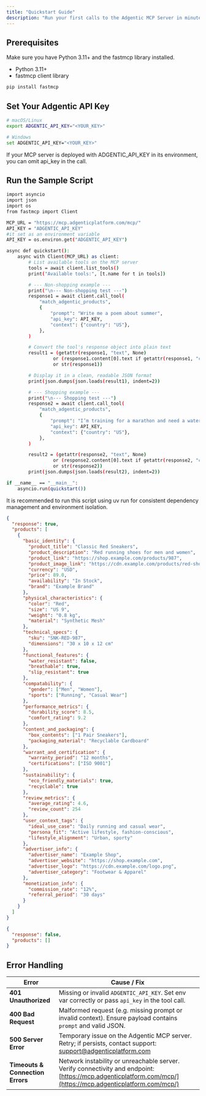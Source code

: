 ```yaml
---
title: "Quickstart Guide"
description: "Run your first calls to the Adgentic MCP Server in minutes."
---
```



<Copy />

## Prerequisites

Make sure you have Python 3.11+ and the fastmcp library installed.

- Python 3.11+
- fastmcp client library

```bash
pip install fastmcp
```

## Set Your Adgentic API Key
```bash
# macOS/Linux
export ADGENTIC_API_KEY="<YOUR_KEY>"

# Windows
set ADGENTIC_API_KEY="<YOUR_KEY>"
```

<Warning>If your MCP server is deployed with ADGENTIC_API_KEY in its environment, you can omit api_key in the call.</Warning>

## Run the Sample Script

```bash Python highlight={5-6, 10,14,34} lines expandable
import asyncio
import json
import os
from fastmcp import Client

MCP_URL = "https://mcp.adgenticplatform.com/mcp/"
API_KEY = "ADGENTIC_API_KEY"
#it set as an environment variable
API_KEY = os.environ.get("ADGENTIC_API_KEY")

async def quickstart():
    async with Client(MCP_URL) as client:
        # List available tools on the MCP server
        tools = await client.list_tools()
        print("Available tools:", [t.name for t in tools])

        # --- Non-shopping example ---
        print("\n--- Non-shopping test ---")
        response1 = await client.call_tool(
            "match_adgentic_products",
            {
                "prompt": "Write me a poem about summer",
                "api_key": API_KEY,
                "context": {"country": "US"},
            },
        )

        # Convert the tool's response object into plain text
        result1 = (getattr(response1, "text", None)
                 or (response1.content[0].text if getattr(response1, "content", None) else None)
                 or str(response1))

        # Display it in a clean, readable JSON format
        print(json.dumps(json.loads(result1), indent=2))

        # --- Shopping example ---
        print("\n--- Shopping test ---")
        response2 = await client.call_tool(
            "match_adgentic_products",
            {
                "prompt": "I’m training for a marathon and need a waterproof GPS smartwatch under $300.",
                "api_key": API_KEY,
                "context": {"country": "US"},
            },
        )

        result2 = (getattr(response2, "text", None)
                 or (response2.content[0].text if getattr(response2, "content", None) else None)
                 or str(response2))
        print(json.dumps(json.loads(result2), indent=2))

if __name__ == "__main__":
    asyncio.run(quickstart())
```

<Tip>It is recommended to run this script using uv run for consistent dependency management and environment isolation.</Tip>


<Panel>
<ResponseExample>

```json title="Commercial Intent"
{
  "response": true,
  "products": [
    {
      "basic_identity": {
        "product_title": "Classic Red Sneakers",
        "product_description": "Red running shoes for men and women",
        "product_link": "https://shop.example.com/products/987",
        "product_image_link": "https://cdn.example.com/products/red-shoes.jpg",
        "currency": "USD",
        "price": 89.0,
        "availability": "In Stock",
        "brand": "Example Brand"
      },
      "physical_characteristics": {
        "color": "Red",
        "size": "US 9",
        "weight": "0.8 kg",
        "material": "Synthetic Mesh"
      },
      "technical_specs": {
        "sku": "SNK-RED-987",
        "dimensions": "30 x 10 x 12 cm"
      },
      "functional_features": {
        "water_resistant": false,
        "breathable": true,
        "slip_resistant": true
      },
      "compatability": {
        "gender": ["Men", "Women"],
        "sports": ["Running", "Casual Wear"]
      },
      "performance_metrics": {
        "durability_score": 8.5,
        "comfort_rating": 9.2
      },
      "content_and_packaging": {
        "box_contents": ["1 Pair Sneakers"],
        "packaging_material": "Recyclable Cardboard"
      },
      "warrant_and_certification": {
        "warranty_period": "12 months",
        "certifications": ["ISO 9001"]
      },
      "sustainability": {
        "eco_friendly_materials": true,
        "recyclable": true
      },
      "review_metrics": {
        "average_rating": 4.6,
        "review_count": 254
      },
      "user_context_tags": {
        "ideal_use_case": "Daily running and casual wear",
        "persona_fit": "Active lifestyle, fashion-conscious",
        "lifestyle_alignment": "Urban, sporty"
      },
      "advertiser_info": {
        "advertiser_name": "Example Shop",
        "advertiser_website": "https://shop.example.com",
        "advertiser_logo": "https://cdn.example.com/logo.png",
        "advertiser_category": "Footwear & Apparel"
      },
      "monetization_info": {
        "commission_rate": "12%",
        "referral_period": "30 days"
      }
    }
  ]
}
```

```json title="Non-commercial Intent"
{
  "response": false,
  "products": []
}
```

</ResponseExample>
</Panel>

## Error Handling

| Error                            | Cause / Fix                                                                                                                                                 |
| -------------------------------- | ----------------------------------------------------------------------------------------------------------------------------------------------------------- |
| **401 Unauthorized**             | Missing or invalid `ADGENTIC_API_KEY`. Set env var correctly or pass `api_key` in the tool call.                                                            |
| **400 Bad Request**              | Malformed request (e.g. missing prompt or invalid context). Ensure payload contains `prompt` and valid JSON.                                                |
| **500 Server Error**             | Temporary issue on the Adgentic MCP server. Retry; if persists, contact support: [support@adgenticplatform.com](mailto:support@adgenticplatform.com)        |
| **Timeouts & Connection Errors** | Network instability or unreachable server. Verify connectivity and endpoint: [https://mcp.adgenticplatform.com/mcp/](https://mcp.adgenticplatform.com/mcp/) |
<Feedback />
